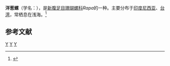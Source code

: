 {{Speciesbox
| taxon = Rapa rapa
| binomial_authority = ([[Linnaeus|Linnaeus]], 1758)
}}
'''洋葱螺'''（学名：''{{lang|la|Rapa rapa}}''），是[[新腹足目|新腹足目]][[珊瑚螺科|珊瑚螺科]]''Rapa''的一种。主要分布于[[印度尼西亚|印度尼西亚]]、[[台湾|台湾]]，常栖息在浅海。<ref>{{cite web|url=http://shell.sinica.edu.tw/chinese/shellbase_detail.php?science_no=983|title=国际贝库：洋葱螺|publisher=台湾贝类资料库|accessdate=2009-08-11|archive-date=2016-03-04|archive-url=https://web.archive.org/web/20160304125643/http://shell.sinica.edu.tw/chinese/shellbase_detail.php?science_no=983|dead-url=no}}</ref>

== 参考文献 ==
{{reflist|2}}
{{Taxonbar|from=Q1056146}}

[[Category:珊瑚螺科|Y]]
[[Category:_1758年描述的动物|Y]]
[[Category:_卡尔·林奈命名的生物分类|Y]]